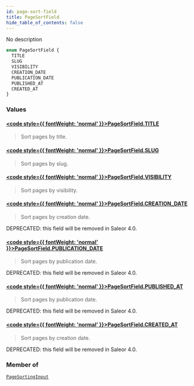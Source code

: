 ```yaml
---
id: page-sort-field
title: PageSortField
hide_table_of_contents: false
---
```








No description

```graphql
enum PageSortField {
  TITLE
  SLUG
  VISIBILITY
  CREATION_DATE
  PUBLICATION_DATE
  PUBLISHED_AT
  CREATED_AT
}
```


### Values

#### [<code style={{ fontWeight: 'normal' }}>PageSortField.<b>TITLE</b></code>](#) 
> Sort pages by title.
> 

#### [<code style={{ fontWeight: 'normal' }}>PageSortField.<b>SLUG</b></code>](#) 
> Sort pages by slug.
> 

#### [<code style={{ fontWeight: 'normal' }}>PageSortField.<b>VISIBILITY</b></code>](#) 
> Sort pages by visibility.
> 

#### [<code style={{ fontWeight: 'normal' }}>PageSortField.<b>CREATION_DATE</b></code>](#) 
> Sort pages by creation date.

DEPRECATED: this field will be removed in Saleor 4.0.
> 

#### [<code style={{ fontWeight: 'normal' }}>PageSortField.<b>PUBLICATION_DATE</b></code>](#) 
> Sort pages by publication date.

DEPRECATED: this field will be removed in Saleor 4.0.
> 

#### [<code style={{ fontWeight: 'normal' }}>PageSortField.<b>PUBLISHED_AT</b></code>](#) 
> Sort pages by publication date.

DEPRECATED: this field will be removed in Saleor 4.0.
> 

#### [<code style={{ fontWeight: 'normal' }}>PageSortField.<b>CREATED_AT</b></code>](#) 
> Sort pages by creation date.

DEPRECATED: this field will be removed in Saleor 4.0.
> 



### Member of

[`PageSortingInput`](../../../developer/api-reference/inputs/page-sorting-input)  <Badge class="secondary" text="input"/>



